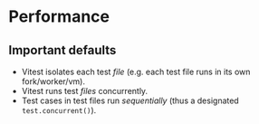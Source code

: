 # Performance

## Important defaults

- Vitest isolates each test _file_ (e.g. each test file runs in its own fork/worker/vm).
- Vitest runs test _files_ concurrently.
- Test cases in test files run _sequentially_ (thus a designated `test.concurrent()`).
